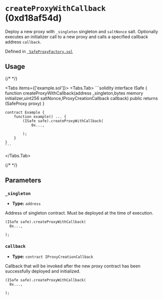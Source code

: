 



# `createProxyWithCallback` (0xd18af54d)



Deploy a new proxy with `_singleton` singleton and `saltNonce` salt.
Optionally executes an initializer call to a new proxy and calls a specified callback address `callback`.




Defined in [` SafeProxyFactory.sol`](https://github.com/safe-global/safe-smart-account/tree/v1.4.1/contracts/proxies/SafeProxyFactory.sol#L86)


## Usage

{/* <!-- vale off --> */}

<Tabs items={['example.sol']}>
  <Tabs.Tab>
    ```solidity
    interface ISafe {
        function createProxyWithCallback(address _singleton,bytes memory initializer,uint256 saltNonce,IProxyCreationCallback callback) public returns (SafeProxy proxy)
    }

    contract Example {
        function example() ... {
            (ISafe safe).createProxyWithCallback(
                0x...,
                
            );
        }
    }
    ```
  </Tabs.Tab>
</Tabs>

{/* <!-- vale on --> */}



## Parameters

### `_singleton`

  - **Type:** `address`

  Address of singleton contract. Must be deployed at the time of execution.

  ```solidity focus=2
  (ISafe safe).createProxyWithCallback(
    0x...,
    
  );
  ```


### `callback`

  - **Type:** `contract IProxyCreationCallback`

  Callback that will be invoked after the new proxy contract has been successfully deployed and initialized.

  ```solidity focus=3
  (ISafe safe).createProxyWithCallback(
    0x...,
    
  );
  ```





